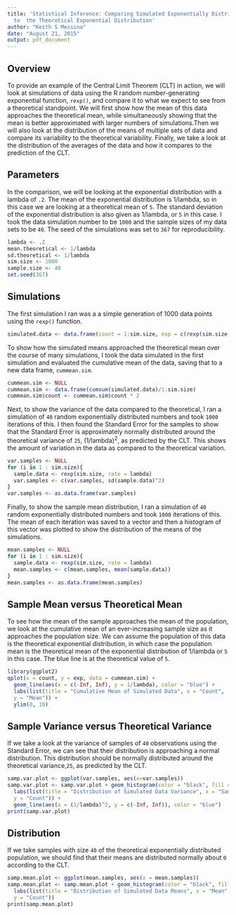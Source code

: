 ```yaml
---
title: 'Statistical Inference: Comparing Simulated Exponentially Distributed Data
  to  the Theoretical Exponential Distribution'
author: "Keith S Messina"
date: "August 21, 2015"
output: pdf_document
---
```

## Overview
To provide an example of the Central Limit Theorem (CLT) in action, we will look at simulations of data using the R random number-generating exponential function, `rexp()`, and compare it to what we expect to see from a theoretical standpoint.  We will first show how the mean of this data approaches the theoretical mean, while simultaneously showing that the mean is better approximated with larger numbers of simulations.Then we will also look at the distribution of the means of multiple sets of data and compare its variability to the theoretical variability. Finally, we take a look at the distribution of the averages of the data and how it compares to the prediction of the CLT. 

## Parameters
In the comparison, we will be looking at the exponential distribution with a lambda of `.2`. The mean of the exponential distribution is 1/lambda, so in this case we are looking at a theoretical mean of `5`. The standard deviation of the exponential distribution is also given as 1/lambda, or `5` in this case. I took the data simulation number to be `1000` and the sample sizes of my data sets to be `40`. The seed of the simulations was set to `367` for reproducibility.
```r
lambda <- .2
mean.theoretical <- 1/lambda
sd.theoretical <- 1/lambda
sim.size <- 1000
sample.size <- 40
set.seed(367)
```  

## Simulations
The first simulation I ran was a a simple generation of 1000 data points using the `rexp()` function.
```r
simulated.data <- data.frame(count = 1:sim.size, exp = c(rexp(sim.size, rate = lambda)))
```  

To show how the simulated means approached the theoretical mean over the course of many simulations, I took the data simulated in the first simulation and evaluated the cumulative mean of the data, saving that to a new data frame, `cummean.sim`.
```r
cummean.sim <- NULL
cummean.sim <- data.frame(cumsum(simulated.data)/1:sim.size)
cummean.sim$count <- cummean.sim$count * 2
```  

Next, to show the variance of the data compared to the theoretical, I ran a simulation of `40` random exponentially distributed numbers and took `1000` iterations of this. I then found the Standard Error for the samples to show that the Standard Error is approximately normally distributed around the theoretical variance of `25`, (1/lambda)^2^, as predicted by the CLT. This shows the amount of variation in the data as compared to the theoretical variation.
```r
var.samples <- NULL
for (i in 1 : sim.size){
  sample.data <- rexp(sim.size, rate = lambda)
  var.samples <- c(var.samples, sd(sample.data)^2)
}
var.samples <- as.data.frame(var.samples)
```

Finally, to show the sample mean distribution, I ran a simulation of `40` random exponentially distributed numbers and took `1000` iterations of this. The mean of each iteration was saved to a vector and then a histogram of this vector was plotted to show the distribution of the means of the simulations.
```r
mean.samples <- NULL
for (i in 1 : sim.size){
  sample.data <- rexp(sim.size, rate = lambda)
  mean.samples <- c(mean.samples, mean(sample.data))
}
mean.samples <- as.data.frame(mean.samples)
```  

## Sample Mean versus Theoretical Mean
To see how the mean of the sample approaches the mean of the population, we look at the cumulative mean of an ever-increasing sample size as it approaches the population size. We can assume the population of this data is the theoretical exponential distribution, in which case the population mean is the theoretical mean of the exponential distribution of 1/lambda or `5` in this case. The blue line is at the theoretical value of `5`.

```r
library(ggplot2)
qplot(x = count, y = exp, data = cummean.sim) + 
  geom_line(aes(x = c(-Inf, Inf), y = 1/lambda), color = "blue") +
  labs(list(title = "Cumulative Mean of Simulated Data", x = "Count",
  y = "Mean")) +
  ylim(0, 10) 
```

## Sample Variance versus Theoretical Variance
If we take a look at the variance of samples of `40` observations using the Standard Error, we can see that their distribution is approaching a normal distribution. This distribution should be normally distributed around the theoretical variance,`25`, as predicted by the CLT.

```r
samp.var.plot <- ggplot(var.samples, aes(x=var.samples))
samp.var.plot <- samp.var.plot + geom_histogram(color = "black", fill = "white") +
  labs(list(title = "Distribution of Simulated Data Variance", x = "Sample Variance",
  y = "Count")) +
  geom_line(aes(x = (1/lambda)^2, y = c(-Inf, Inf)), color = "blue")
print(samp.var.plot)
```

## Distribution
If we take samples with size `40` of the theoretical exponentially distributed population, we should find that their means are distributed normally about `0` according to the CLT.

```r
samp.mean.plot <- ggplot(mean.samples, aes(x = mean.samples))
samp.mean.plot <- samp.mean.plot + geom_histogram(color = "black", fill = "white") +
  labs(list(title = "Distribution of Simulated Data Means", x = "Mean",
  y = "Count"))
print(samp.mean.plot)
```
